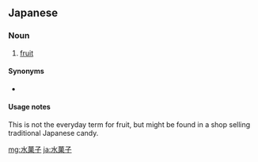 ==Japanese==
{{ja-kanjitab|水|菓|子}}

===Noun===
{{ja-noun|みずがし}}

# [[fruit]]

====Synonyms====
* {{ja-r|果物|くだもの}}

====Usage notes====
This is not the everyday term for fruit, but might be found in a shop selling traditional Japanese candy.

[[mg:水菓子]]
[[ja:水菓子]]
